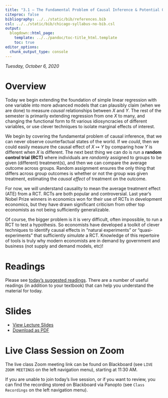```yaml
---
title: "3.1 — The Fundamental Problem of Causal Inference & Potential Outcomes — Class Notes"
citeproc: false
bibliography: ../../static/bib/references.bib
csl: ../../static/bib/chicago-syllabus-no-bib.csl
output:
  blogdown::html_page:
    template: ../../pandoc/toc-title_html.template
    toc: true
editor_options: 
  chunk_output_type: console
---
```


*Tuesday, October 6, 2020*

# Overview

Today we begin extending the foundation of simple linear regression with one variable into more advanced models that can plausibly claim (when we are done) to measure *causal* relationships between $X$ and $Y$. The rest of the semester is primarily extending regression from one $X$ to many, and changing the functional form to fit various idiosyncracies of different variables, or use clever techniques to isolate marginal effects of interest.

We begin by covering the fundamental problem of causal inference, that we can never observe counterfactual states of the world. If we *could*, then we could easily measure the causal effect of $X \mapsto Y$ by comparing how $Y$ is different when $X$ is different. The next best thing we can do is run a **random control trial (RCT)** where individuals are *randomly* assigned to groups to be given (different) treatment(s), and then we can compare the average outcome across groups. Random assignment ensures the only thing that differs across group outcomes is whether or not the group was given treatment, estimating the *causal effect* of treatment on the outcome. 

For now, we will understand causality to mean the average treatment effect (ATE) from a RCT. RCTs are both popular and controversial. Last year’s Nobel Prize winners in economics won for their use of RCTs in development economics, but they have drawn significant criticism from other top economists as not being sufficiently generalizable.

Of course, the bigger problem is it is very difficult, often impossible, to run a RCT to test a hypothesis. So economists have developed a toolkit of clever techniques to identify causal effects in “natural experiments” or “quasi-experiments” that sufficiently *simulate* a RCT. Knowledge of this repertoire of tools is truly why modern economists are in demand by government and business (not supply and demand models, etc)!

# Readings

Please see [today’s suggested readings](/reading/3.1-reading). There are a number of useful readings (in addition to your textbook) that can help you understand the material for today. 

# Slides

- [<i class="fas fa-chalkboard-teacher"></i> View Lecture Slides](/slides/3.1-slides.html)
- [<i class="fas fa-file-pdf"></i> Download as PDF](/slides/3.1-slides.pdf)

# Live Class Session on Zoom

The live class <i class="fas fa-video"></i> Zoom meeting link can be found on Blackboard (see `LIVE ZOOM MEETINGS` on the left navigation menu), starting at 11:30 AM.

If you are unable to join today's live session, or if you want to review, you can find the recording stored on Blackboard via Panopto (see `Class Recordings` on the left navigation menu).
